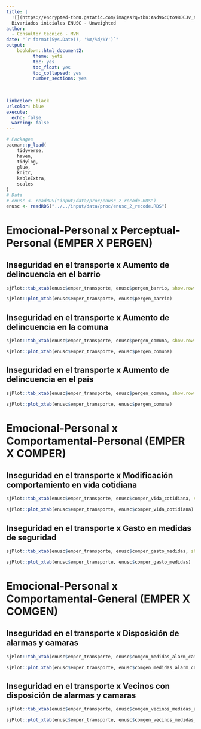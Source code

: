 ```yaml
---
title: |
  ![](https://encrypted-tbn0.gstatic.com/images?q=tbn:ANd9GcQto98DCJv_tJBKdzJ3-jc1YNXjFquiff7iSA&s){width=10% height=10%}  
  Bivariados iniciales ENUSC - Unweighted
author: 
  - Consultor técnico - MVM
date: "`r format(Sys.Date(), '%m/%d/%Y')`"
output:
    bookdown::html_document2:
          theme: yeti
          toc: yes
          toc_float: yes
          toc_collapsed: yes
          number_sections: yes
          
          
    
linkcolor: black
urlcolor: blue
execute:
  echo: false
  warning: false
---
```


```r

# Packages
pacman::p_load(
    tidyverse,
    haven,
    tidylog,
    glue,
    knitr,
    kableExtra,
    scales
)
# Data
# enusc <- readRDS("input/data/proc/enusc_2_recode.RDS")
enusc <- readRDS("../../input/data/proc/enusc_2_recode.RDS")
```

# Emocional-Personal x Perceptual-Personal (EMPER X PERGEN)

## Inseguridad en el transporte x Aumento de delincuencia en el barrio

```r
sjPlot::tab_xtab(enusc$emper_transporte, enusc$pergen_barrio, show.row.prc = TRUE, show.col.prc = TRUE)
```

```r
sjPlot::plot_xtab(enusc$emper_transporte, enusc$pergen_barrio)
```

## Inseguridad en el transporte x Aumento de delincuencia en la comuna

```r
sjPlot::tab_xtab(enusc$emper_transporte, enusc$pergen_comuna, show.row.prc = TRUE, show.col.prc = TRUE)
```

```r
sjPlot::plot_xtab(enusc$emper_transporte, enusc$pergen_comuna)
```

## Inseguridad en el transporte x Aumento de delincuencia en el pais

```r
sjPlot::tab_xtab(enusc$emper_transporte, enusc$pergen_comuna, show.row.prc = TRUE, show.col.prc = TRUE)
```

```r
sjPlot::plot_xtab(enusc$emper_transporte, enusc$pergen_comuna)
```

# Emocional-Personal x Comportamental-Personal (EMPER X COMPER)

## Inseguridad en el transporte x Modificación comportamiento en vida cotidiana
```r
sjPlot::tab_xtab(enusc$emper_transporte, enusc$comper_vida_cotidiana, show.row.prc = TRUE, show.col.prc = TRUE)
```

```r
sjPlot::plot_xtab(enusc$emper_transporte, enusc$comper_vida_cotidiana)
```

## Inseguridad en el transporte x Gasto en medidas de seguridad
```r
sjPlot::tab_xtab(enusc$emper_transporte, enusc$comper_gasto_medidas, show.row.prc = TRUE, show.col.prc = TRUE)
```

```r
sjPlot::plot_xtab(enusc$emper_transporte, enusc$comper_gasto_medidas)
```

# Emocional-Personal x Comportamental-General (EMPER X COMGEN)

## Inseguridad en el transporte x Disposición de alarmas y camaras
```r
sjPlot::tab_xtab(enusc$emper_transporte, enusc$comgen_medidas_alarm_cam, show.row.prc = TRUE, show.col.prc = TRUE)
```

```r
sjPlot::plot_xtab(enusc$emper_transporte, enusc$comgen_medidas_alarm_cam)
```

## Inseguridad en el transporte x Vecinos con disposición de alarmas y camaras
```r
sjPlot::tab_xtab(enusc$emper_transporte, enusc$comgen_vecinos_medidas_alarm_cam, show.row.prc = TRUE, show.col.prc = TRUE)
```

```r
sjPlot::plot_xtab(enusc$emper_transporte, enusc$comgen_vecinos_medidas_alarm_cam)
```
